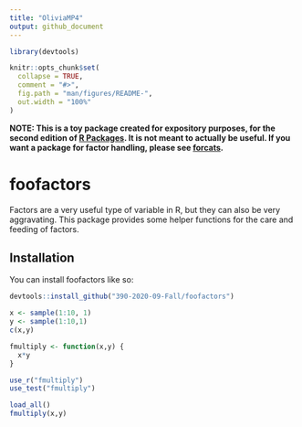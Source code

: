 ```yaml
---
title: "OliviaMP4"
output: github_document
---
```

```r
library(devtools)
```

<!-- README.md is generated from README.Rmd. Please edit that file -->

```r
knitr::opts_chunk$set(
  collapse = TRUE,
  comment = "#>",
  fig.path = "man/figures/README-",
  out.width = "100%"
)
```

**NOTE: This is a toy package created for expository purposes, for the second edition of [R Packages](https://r-pkgs.org). It is not meant to actually be useful. If you want a package for factor handling, please see [forcats](https://forcats.tidyverse.org).**

# foofactors    

<!-- badges: start -->
<!-- badges: end -->

Factors are a very useful type of variable in R, but they can also be very aggravating. This package provides some helper functions for the care and feeding of factors.

## Installation

You can install foofactors like so:

``` r
devtools::install_github("390-2020-09-Fall/foofactors")
```

```r
x <- sample(1:10, 1)
y <- sample(1:10,1)
c(x,y)
```

```r
fmultiply <- function(x,y) {
  x*y
}
```

```r
use_r("fmultiply")
use_test("fmultiply")
```

```r
load_all()
fmultiply(x,y)
```

